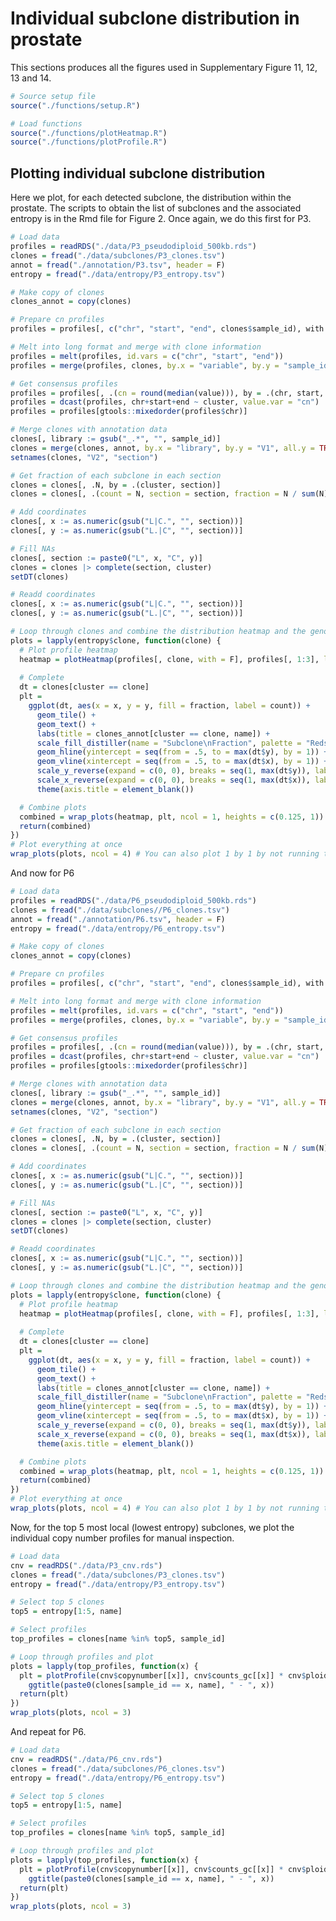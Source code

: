 # Individual subclone distribution in prostate

This sections produces all the figures used in Supplementary Figure 11, 12, 13 and 14.

```r
# Source setup file
source("./functions/setup.R")

# Load functions
source("./functions/plotHeatmap.R")
source("./functions/plotProfile.R")
```

## Plotting individual subclone distribution

Here we plot, for each detected subclone, the distribution within the prostate. The scripts to obtain the list of subclones and the associated entropy is in the Rmd file for Figure 2. Once again, we do this first for P3. 

```r
# Load data
profiles = readRDS("./data/P3_pseudodiploid_500kb.rds")
clones = fread("./data/subclones/P3_clones.tsv")
annot = fread("./annotation/P3.tsv", header = F)
entropy = fread("./data/entropy/P3_entropy.tsv")

# Make copy of clones
clones_annot = copy(clones)

# Prepare cn profiles
profiles = profiles[, c("chr", "start", "end", clones$sample_id), with = F]

# Melt into long format and merge with clone information
profiles = melt(profiles, id.vars = c("chr", "start", "end"))
profiles = merge(profiles, clones, by.x = "variable", by.y = "sample_id")

# Get consensus profiles
profiles = profiles[, .(cn = round(median(value))), by = .(chr, start, end, cluster)]
profiles = dcast(profiles, chr+start+end ~ cluster, value.var = "cn")
profiles = profiles[gtools::mixedorder(profiles$chr)]

# Merge clones with annotation data
clones[, library := gsub("_.*", "", sample_id)]
clones = merge(clones, annot, by.x = "library", by.y = "V1", all.y = TRUE)
setnames(clones, "V2", "section")

# Get fraction of each subclone in each section
clones = clones[, .N, by = .(cluster, section)]
clones = clones[, .(count = N, section = section, fraction = N / sum(N)), by = .(cluster)]

# Add coordinates
clones[, x := as.numeric(gsub("L|C.", "", section))]
clones[, y := as.numeric(gsub("L.|C", "", section))]

# Fill NAs
clones[, section := paste0("L", x, "C", y)]
clones = clones |> complete(section, cluster)
setDT(clones)

# Readd coordinates
clones[, x := as.numeric(gsub("L|C.", "", section))]
clones[, y := as.numeric(gsub("L.|C", "", section))]

# Loop through clones and combine the distribution heatmap and the genomewide heatmap
plots = lapply(entropy$clone, function(clone) { 
  # Plot profile heatmap
  heatmap = plotHeatmap(profiles[, clone, with = F], profiles[, 1:3], linesize = 20, dendrogram = F, order = clone, rast = T) + theme(legend.position = "none")
  
  # Complete
  dt = clones[cluster == clone]
  plt =   
    ggplot(dt, aes(x = x, y = y, fill = fraction, label = count)) +
      geom_tile() +
      geom_text() +
      labs(title = clones_annot[cluster == clone, name]) +
      scale_fill_distiller(name = "Subclone\nFraction", palette = "Reds", direction = 1, na.value = "grey", limits = c(0, 1)) +
      geom_hline(yintercept = seq(from = .5, to = max(dt$y), by = 1)) +
      geom_vline(xintercept = seq(from = .5, to = max(dt$x), by = 1)) +
      scale_y_reverse(expand = c(0, 0), breaks = seq(1, max(dt$y)), labels = seq(1, max(dt$y))) + 
      scale_x_reverse(expand = c(0, 0), breaks = seq(1, max(dt$x)), labels = seq(1, max(dt$x))) +
      theme(axis.title = element_blank())

  # Combine plots
  combined = wrap_plots(heatmap, plt, ncol = 1, heights = c(0.125, 1))
  return(combined)
})
# Plot everything at once
wrap_plots(plots, ncol = 4) # You can also plot 1 by 1 by not running this but simply running 'plots'
```

And now for P6

```r
# Load data
profiles = readRDS("./data/P6_pseudodiploid_500kb.rds")
clones = fread("./data/subclones//P6_clones.tsv")
annot = fread("./annotation/P6.tsv", header = F)
entropy = fread("./data/entropy/P6_entropy.tsv")

# Make copy of clones
clones_annot = copy(clones)

# Prepare cn profiles
profiles = profiles[, c("chr", "start", "end", clones$sample_id), with = F]

# Melt into long format and merge with clone information
profiles = melt(profiles, id.vars = c("chr", "start", "end"))
profiles = merge(profiles, clones, by.x = "variable", by.y = "sample_id")

# Get consensus profiles
profiles = profiles[, .(cn = round(median(value))), by = .(chr, start, end, cluster)]
profiles = dcast(profiles, chr+start+end ~ cluster, value.var = "cn")
profiles = profiles[gtools::mixedorder(profiles$chr)]

# Merge clones with annotation data
clones[, library := gsub("_.*", "", sample_id)]
clones = merge(clones, annot, by.x = "library", by.y = "V1", all.y = TRUE)
setnames(clones, "V2", "section")

# Get fraction of each subclone in each section
clones = clones[, .N, by = .(cluster, section)]
clones = clones[, .(count = N, section = section, fraction = N / sum(N)), by = .(cluster)]

# Add coordinates
clones[, x := as.numeric(gsub("L|C.", "", section))]
clones[, y := as.numeric(gsub("L.|C", "", section))]

# Fill NAs
clones[, section := paste0("L", x, "C", y)]
clones = clones |> complete(section, cluster)
setDT(clones)

# Readd coordinates
clones[, x := as.numeric(gsub("L|C.", "", section))]
clones[, y := as.numeric(gsub("L.|C", "", section))]

# Loop through clones and combine the distribution heatmap and the genomewide heatmap
plots = lapply(entropy$clone, function(clone) { 
  # Plot profile heatmap
  heatmap = plotHeatmap(profiles[, clone, with = F], profiles[, 1:3], linesize = 20, dendrogram = F, order = clone, rast = T) + theme(legend.position = "none")
  
  # Complete
  dt = clones[cluster == clone]
  plt =   
    ggplot(dt, aes(x = x, y = y, fill = fraction, label = count)) +
      geom_tile() +
      geom_text() +
      labs(title = clones_annot[cluster == clone, name]) +
      scale_fill_distiller(name = "Subclone\nFraction", palette = "Reds", direction = 1, na.value = "grey", limits = c(0, 1)) +
      geom_hline(yintercept = seq(from = .5, to = max(dt$y), by = 1)) +
      geom_vline(xintercept = seq(from = .5, to = max(dt$x), by = 1)) +
      scale_y_reverse(expand = c(0, 0), breaks = seq(1, max(dt$y)), labels = seq(1, max(dt$y))) + 
      scale_x_reverse(expand = c(0, 0), breaks = seq(1, max(dt$x)), labels = seq(1, max(dt$x))) +
      theme(axis.title = element_blank())

  # Combine plots
  combined = wrap_plots(heatmap, plt, ncol = 1, heights = c(0.125, 1))
  return(combined)
})
# Plot everything at once
wrap_plots(plots, ncol = 4) # You can also plot 1 by 1 by not running this but simply running 'plots'
```

Now, for the top 5 most local (lowest entropy) subclones, we plot the individual copy number profiles for manual inspection.

```r
# Load data
cnv = readRDS("./data/P3_cnv.rds")
clones = fread("./data/subclones/P3_clones.tsv")
entropy = fread("./data/entropy/P3_entropy.tsv")

# Select top 5 clones
top5 = entropy[1:5, name]

# Select profiles
top_profiles = clones[name %in% top5, sample_id]

# Loop through profiles and plot
plots = lapply(top_profiles, function(x) {
  plt = plotProfile(cnv$copynumber[[x]], cnv$counts_gc[[x]] * cnv$ploidies[sample == x, ploidy], bins = cnv$bins) + 
    ggtitle(paste0(clones[sample_id == x, name], " - ", x))
  return(plt)
})
wrap_plots(plots, ncol = 3)
```

And repeat for P6.

```r
# Load data
cnv = readRDS("./data/P6_cnv.rds")
clones = fread("./data/subclones/P6_clones.tsv")
entropy = fread("./data/entropy/P6_entropy.tsv")

# Select top 5 clones
top5 = entropy[1:5, name]

# Select profiles
top_profiles = clones[name %in% top5, sample_id]

# Loop through profiles and plot
plots = lapply(top_profiles, function(x) {
  plt = plotProfile(cnv$copynumber[[x]], cnv$counts_gc[[x]] * cnv$ploidies[sample == x, ploidy], bins = cnv$bins) + 
    ggtitle(paste0(clones[sample_id == x, name], " - ", x))
  return(plt)
})
wrap_plots(plots, ncol = 3)
```